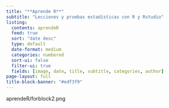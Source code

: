 ```yaml
---
title: "**Aprende R**"
subtitle: "Lecciones y pruebas estadísticas con R y Rstudio" 
listing:
  contents: aprendeR
  feed: true
  sort: "date desc"
  type: default 
  date-format: medium
  categories: numbered
  sort-ui: false
  filter-ui: true
  fields: [image, date, title, subtitle, categories, author]  
page-layout: full
title-block-banner: "#edf3f9"
---
```

aprendeR/forblock2.png
